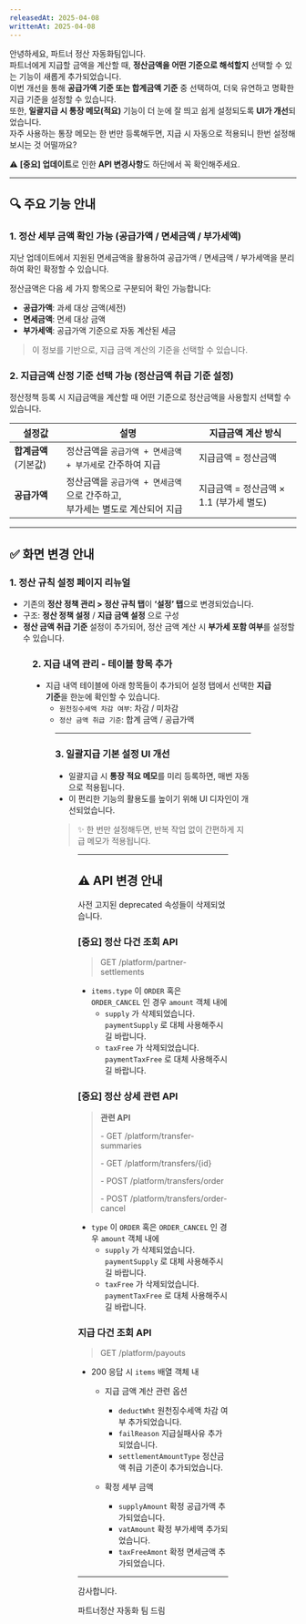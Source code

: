 ```yaml
---
releasedAt: 2025-04-08
writtenAt: 2025-04-08
---
```




안녕하세요, 파트너 정산 자동화팀입니다.<br />
파트너에게 지급할 금액을 계산할 때, **정산금액을 어떤 기준으로 해석할지** 선택할 수 있는 기능이 새롭게 추가되었습니다.<br />
이번 개선을 통해 **공급가액 기준 또는 합계금액 기준** 중 선택하여, 더욱 유연하고 명확한 지급 기준을 설정할 수 있습니다.<br />
또한, **일괄지급 시 통장 메모(적요)** 기능이 더 눈에 잘 띄고 쉽게 설정되도록 **UI가 개선**되었습니다.<br />
자주 사용하는 통장 메모는 한 번만 등록해두면, 지급 시 자동으로 적용되니 한번 설정해보시는 것 어떨까요? <br />

⚠️ **\[중요] 업데이트**로 인한 **API 변경사항**도 하단에서 꼭 확인해주세요.

---

## 🔍 주요 기능 안내

### 1. **정산 세부 금액 확인 가능 (공급가액 / 면세금액 / 부가세액)**

지난 업데이트에서 지원된 면세금액을 활용하여 공급가액 / 면세금액 / 부가세액을 분리하여 확인 확정할 수 있습니다.

정산금액은 다음 세 가지 항목으로 구분되어 확인 가능합니다:

- **공급가액**: 과세 대상 금액(세전)
- **면세금액**: 면세 대상 금액
- **부가세액**: 공급가액 기준으로 자동 계산된 세금

> 이 정보를 기반으로, 지급 금액 계산의 기준을 선택할 수 있습니다.

### 2. **지급금액 산정 기준 선택 가능 (정산금액 취급 기준 설정)**

정산정책 등록 시 지급금액을 계산할 때 어떤 기준으로 정산금액을 사용할지 선택할 수 있습니다.

|설정값               |**설명**                                                                           |**지급금액 계산 방식**                 |
|---------------------|-----------------------------------------------------------------------------------|---------------------------------------|
|**합계금액** (기본값)|정산금액을 `공급가액 + 면세금액 + 부가세`로 간주하여 지급                          |지급금액 = 정산금액                    |
|**공급가액**         |정산금액을 `공급가액 + 면세금액`으로 간주하고, <br /> 부가세는 별도로 계산되어 지급|지급금액 = 정산금액 × 1.1 (부가세 별도)|

---

## ✅ 화면 변경 안내

### 1. 정산 규칙 **설정 페이지 리뉴얼**

- 기존의 **정산 정책 관리 > 정산 규칙 탭**이 **‘설정’ 탭**으로 변경되었습니다.
- 구조: **정산 정책 설정** / **지급 금액 설정** 으로 구성
- **정산 금액 취급 기준** 설정이 추가되어, 정산 금액 계산 시 **부가세 포함 여부**를 설정할 수 있습니다.

<Figure src={Image1} caption="" />

### 2. **지급 내역 관리 - 테이블 항목 추가**

- 지급 내역 테이블에 아래 항목들이 추가되어 설정 탭에서 선택한 **지급 기준**을 한눈에 확인할 수 있습니다.
  - `원천징수세액 차감 여부`: 차감 / 미차감
  - `정산 금액 취급 기준`: 합계 금액 / 공급가액

<Figure src={Image2} caption="" />

---

### 3. **일괄지급 기본 설정 UI 개선**

- 일괄지급 시 **통장 적요 메모**를 미리 등록하면, 매번 자동으로 적용됩니다.
- 이 편리한 기능의 활용도를 높이기 위해 UI 디자인이 개선되었습니다.

> ✨ 한 번만 설정해두면, 반복 작업 없이 간편하게 지급 메모가 적용됩니다.

<Figure src={Image3} caption="" />

---

## ⚠️ API 변경 안내

사전 고지된 deprecated 속성들이 삭제되었습니다.

### \[중요] 정산 다건 조회 API

> GET /platform/partner-settlements

- `items.type` 이 `ORDER` 혹은 `ORDER_CANCEL` 인 경우 `amount` 객체 내에
  - `supply` 가 삭제되었습니다. `paymentSupply` 로 대체 사용해주시길 바랍니다.
  - `taxFree` 가 삭제되었습니다. `paymentTaxFree` 로 대체 사용해주시길 바랍니다.

### \[중요] 정산 상세 관련 API

> **관련 API**
>
> \- GET /platform/transfer-summaries
>
> \- GET /platform/transfers/\{id}
>
> \- POST /platform/transfers/order
>
> \- POST /platform/transfers/order-cancel

- `type` 이 `ORDER` 혹은 `ORDER_CANCEL` 인 경우 `amount` 객체 내에
  - `supply` 가 삭제되었습니다. `paymentSupply` 로 대체 사용해주시길 바랍니다.
  - `taxFree` 가 삭제되었습니다. `paymentTaxFree` 로 대체 사용해주시길 바랍니다.

### 지급 다건 조회 API

> GET /platform/payouts

- 200 응답 시  `items` 배열 객체 내
  - 지급 금액 계산 관련 옵션
    - `deductWht` 원천징수세액 차감 여부 추가되었습니다.
    - `failReason` 지급실패사유 추가되었습니다.
    - `settlementAmountType` 정산금액 취급 기준이 추가되었습니다.

  - 확정 세부 금액
    - `supplyAmount` 확정 공급가액 추가되었습니다.
    - `vatAmount` 확정 부가세액 추가되었습니다.
    - `taxFreeAmont` 확정 면세금액 추가되었습니다.

---

감사합니다.

파트너정산 자동화 팀 드림
